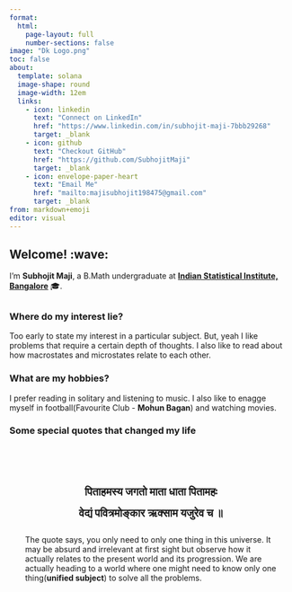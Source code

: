 ```yaml
---
format: 
  html:
    page-layout: full
    number-sections: false
image: "Dk Logo.png" 
toc: false
about:
  template: solana
  image-shape: round
  image-width: 12em
  links:
    - icon: linkedin
      text: "Connect on LinkedIn"
      href: "https://www.linkedin.com/in/subhojit-maji-7bbb29268"
      target: _blank 
    - icon: github
      text: "Checkout GitHub"
      href: "https://github.com/SubhojitMaji"
      target: _blank
    - icon: envelope-paper-heart
      text: "Email Me"
      href: "mailto:majisubhojit198475@gmail.com"
      target: _blank
from: markdown+emoji
editor: visual
---
```


:::{.content-container .fade-in}

## Welcome! :wave: {.section-title}

I'm **Subhojit Maji**, a B.Math undergraduate at [**Indian Statistical Institute, Bangalore**](https://www.isibang.ac.in/) 🎓.

:::{.callout-note appearance="minimal" collapse="true"}
##

### Where do my interest lie?

Too early to state my interest in a particular subject. But, yeah I like problems that require a certain depth of thoughts. I also like to read about how macrostates and microstates relate to each other.

### What are my hobbies?

I prefer reading in solitary and listening to music. I also like to enagge myself in football(Favourite Club - **Mohun Bagan**) and watching movies.

### Some special quotes that changed my life

<div style="background-color: var(--surface-200); padding: 2em; border-radius: 8px; margin: 2rem 0; font-family: var(--font-sans); font-style: bold; color: var(--primary-800);">
  <p style="font-size: 1.2rem; line-height: 2; text-align: center;">
    <strong>पिताहमस्य जगतो माता धाता पितामहः<br>
    वेद्यं पवित्रमोङ्कार ऋक्साम यजुरेव च ॥</strong>
  </p>
  <p style="font-size: 1.1rem; text-align: center; color: var(--primary-700);">
    The quote says, you only need to only one thing in this universe. It may be absurd and irrelevant at first sight but observe how it actually relates to the present world and its progression. We are actually heading to a world where one might need to know only one thing(**unified subject**) to solve all the problems.

  </p>
</div>
:::
:::